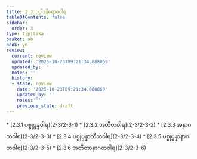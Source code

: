 ```yaml
---
title: 2.3 ဥပ္ပါဒနိရောဓဝါရ
tableOfContents: false
sidebar:
  order: 3
type: tipitaka
basket: ab
book: y6
review:
  current: review
  updated: '2025-10-23T09:21:34.888069'
  updated_by: ''
  notes: ''
  history:
  - state: review
    date: '2025-10-23T09:21:34.888069'
    updated_by: ''
    notes: ''
    previous_state: draft
---
```



<ReviewStatus review={frontmatter.review} showDetails={true} />

<HypothesisAnnotation frontmatter={frontmatter} />

<DynamicBreadcrumb />



<TableOfContents book="y6" section="2.3">
* [2.3.1 ပစ္စုပ္ပန္နဝါရ](2-3/2-3-1)
* [2.3.2 အတီတဝါရ](2-3/2-3-2)
* [2.3.3 အနာဂတဝါရ](2-3/2-3-3)
* [2.3.4 ပစ္စုပ္ပန္နာတီတဝါရ](2-3/2-3-4)
* [2.3.5 ပစ္စုပ္ပန္နာနာဂတဝါရ](2-3/2-3-5)
* [2.3.6 အတီတာနာဂတဝါရ](2-3/2-3-6)
</TableOfContents>